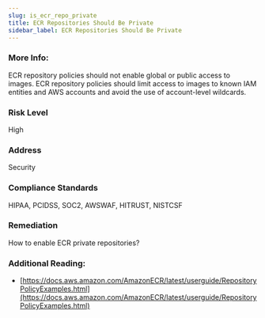 ```yaml
---
slug: is_ecr_repo_private
title: ECR Repositories Should Be Private
sidebar_label: ECR Repositories Should Be Private
---
```


### More Info:

ECR repository policies should not enable global or public access to images. ECR repository policies should limit access to images to known IAM entities and AWS accounts and avoid the use of account-level wildcards.

### Risk Level

High

### Address

Security

### Compliance Standards

HIPAA, PCIDSS, SOC2, AWSWAF, HITRUST, NISTCSF

### Remediation

How to enable ECR private repositories?

### Additional Reading:

- [https://docs.aws.amazon.com/AmazonECR/latest/userguide/RepositoryPolicyExamples.html](https://docs.aws.amazon.com/AmazonECR/latest/userguide/RepositoryPolicyExamples.html) 

